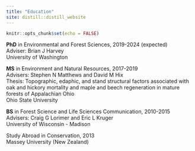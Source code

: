 ```yaml
---
title: "Education"
site: distill::distill_website
---
```


```r
knitr::opts_chunk$set(echo = FALSE)
```

**PhD** in Environmental and Forest Sciences, 2019-2024 (expected)  
Adviser: Brian J Harvey  
University of Washington  

**MS** in Environment and Natural Resources, 2017-2019  
Advisers: Stephen N Matthews and David M Hix  
Thesis: Topographic, edaphic, and stand structural factors associated with oak and hickory mortality and maple and beech regeneration in mature forests of Appalachian Ohio  
Ohio State University  

**BS** in Forest Science and Life Sciences Communication, 2010-2015  
Advisers: Craig G Lorimer and Eric L Kruger  
University of Wisconsin - Madison   

Study Abroad in Conservation, 2013  
Massey University (New Zealand)  
